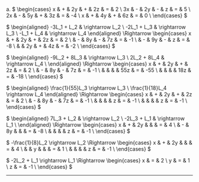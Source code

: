 a. $
\begin{cases}
 x & + & 2y & + & 2z & = &  2 \\
3x & - & 2y & - &  z & = &  5 \\
2x & - & 5y & + & 3z & = & -4 \\
 x & + & 4y & + & 6z & = &  0 \\
\end{cases}
$

$
\begin{aligned}
-3L_1 + L_2 & \rightarrow L_2 \\
-2L_1 + L_3 & \rightarrow L_3 \\
 -L_1 + L_4 & \rightarrow L_4
\end{aligned}
\Rightarrow
\begin{cases}
 x & + & 2y & + & 2z & = &  2 \\
   & - & 8y & - & 7z & = & -1 \\
   & - & 9y & - &  z & = & -8 \\
   &   & 2y & + & 4z & = & -2 \\
\end{cases}
$

$
\begin{aligned}
-9L_2 + 8L_3 & \rightarrow L_3 \\
 2L_2 + 8L_4 & \rightarrow L_4 \\
\end{aligned}
\Rightarrow
\begin{cases}
x & + & 2y & + &  2z & = &   2 \\
  & - & 8y & - &  7z & = &  -1 \\
  &   &    &   & 55z & = & -55 \\
  &   &    &   & 18z & = & -18 \\
\end{cases}
$

$
\begin{aligned}
\frac{1}{55}L_3 \rightarrow L_3 \\
\frac{1}{18}L_4 \rightarrow L_4
\end{aligned}
\Rightarrow
\begin{cases}
x & + & 2y & + & 2z & = &  2 \\
  & - & 8y & - & 7z & = & -1 \\
  &   &    &   &  z & = & -1 \\
  &   &    &   &  z & = & -1 \\
\end{cases}
$

$
\begin{aligned}
 7L_3 + L_2 & \rightarrow L_2 \\
-2L_3 + L_1 & \rightarrow L_1 \\
\end{aligned}
\Rightarrow
\begin{cases}
x & + & 2y & &   & = &  4 \\
  & - & 8y & &   & = & -8 \\
  &   &    & & z & = & -1 \\
\end{cases}
$

$
-\frac{1}{8}L_2 \rightarrow L_2
\Rightarrow
\begin{cases}
x & + & 2y & &   & = &  4 \\
  &   &  y & &   & = &  1 \\
  &   &    & & z & = & -1 \\
\end{cases}
$

$
-2L_2 + L_1 \rightarrow L_1
\Rightarrow
\begin{cases}
x & = &  2 \\
y & = &  1 \\
z & = & -1 \\
\end{cases}
$

---

